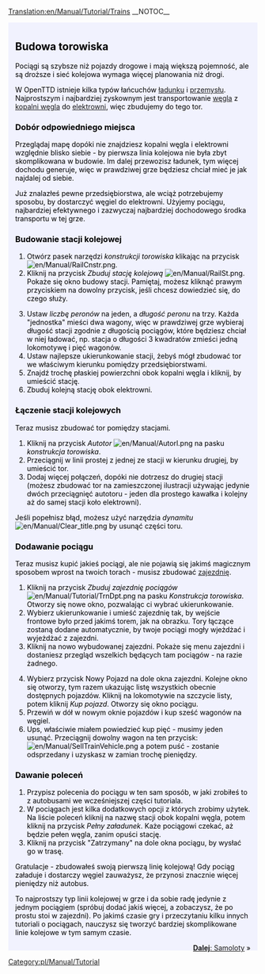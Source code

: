 [[Translation:en/Manual/Tutorial/Trains]]
__NOTOC__
{{en/Manual/Tutorial/Tabs|5|3
|pl/Manual/Tutorial/Main Page|1. Zaczynamy<!--
-->|pl/Manual/Tutorial/Autobusy|2. Autobusy<!--
-->|pl/Manual/Tutorial/Pociagi|3. Pociągi<!--
-->|pl/Manual/Tutorial/Samoloty|4. Samoloty<!--
-->|pl/Manual/Tutorial/Podsumowanie|5. Podsumowanie}}
<div style="padding:.5em 1em 1em 1em; border-top:none; background-color:#f1f2fe; color:#000;">
{{pl/Manual/Tutorial}}
==Budowa torowiska==
Pociągi są szybsze niż pojazdy drogowe i mają większą pojemność, ale są droższe i sieć kolejowa wymaga więcej planowania niż drogi.

W OpenTTD istnieje kilka typów łańcuchów [[pl/Manual/Ładunek|ładunku]] i [[pl/Przemysł|przemysłu]]. Najprostszym i najbardziej zyskownym jest transportowanie [[pl/Manual/Base Set/Cargos/Węgiel|węgla]] z [[pl/Manual/Base Set/Industries/Kopalnia węgla|kopalni węgla]] do [[pl/Manual/Base Set/Industries/Elektrownia|elektrowni]], więc zbudujemy do tego tor.

===Dobór odpowiedniego miejsca===
Przeglądaj mapę dopóki nie znajdziesz kopalni węgla i elektrowni względnie blisko siebie - by pierwsza linia kolejowa nie była zbyt skomplikowana w budowie. Im dalej przewozisz ładunek, tym więcej dochodu generuje, więc w prawdziwej grze będziesz chciał mieć je jak najdalej od siebie.
{{en/Manual/Phototable|[[File:en/Manual/Tutorial/Tutorial1.png|400px]]|Elektrownia i pobliska kopalnia węgla.|none}}

Już znalazłeś pewne przedsiębiorstwa, ale wciąż potrzebujemy sposobu, by dostarczyć węgiel do elektrowni. Użyjemy pociągu, najbardziej efektywnego i zazwyczaj najbardziej dochodowego środka transportu w tej grze.

===Budowanie stacji kolejowej===
{{en/Manual/Phototable|[[File:pl/Manual/Tutorial/Railroad Construction.png]]|Pasek narzędzi budowy torowiska.|none|6=:}}
#Otwórz pasek narzędzi ''konstrukcji torowiska'' klikając na przycisk [[File:en/Manual/RailCnstr.png]].
#Kliknij na przycisk ''Zbuduj stację kolejową'' [[File:en/Manual/RailSt.png]]. Pokaże się okno budowy stacji. Pamiętaj, możesz kliknąć prawym przyciskiem na dowolny przycisk, jeśli chcesz dowiedzieć się, do czego służy.
{{en/Manual/Phototable|[[File:pl/Manual/Tutorial/Stationgui.png]]|Okno wyboru stacji kolejowej.|none|6=:}}
<ol start="3">
<li>Ustaw ''liczbę peronów'' na jeden, a ''długość peronu'' na trzy. Każda "jednostka" mieści dwa wagony, więc w prawdziwej grze wybieraj długość stacji zgodnie z długością pociągów, które będziesz chciał w niej ładować, np. stacja o długości 3 kwadratów zmieści jedną lokomotywę i pięć wagonów.
<li>Ustaw najlepsze ukierunkowanie stacji, żebyś mógł zbudować tor we właściwym kierunku pomiędzy przedsiębiorstwami.
<li>Znajdź trochę płaskiej powierzchni obok kopalni węgla i kliknij, by umieścić stację.
<li>Zbuduj kolejną stację obok elektrowni.
</ol>
{{en/Manual/Phototable|[[File:en/Manual/Tutorial/Tutorial2.png|400px]]|Twoje stacje obok przedsiębiorstw.|none|6=:}}

===Łączenie stacji kolejowych===
Teraz musisz zbudować tor pomiędzy stacjami. 

#Kliknij na przycisk ''Autotor'' [[File:en/Manual/Autorl.png]] na pasku ''konstrukcja torowiska''.
#Przeciągnij w linii prostej z jednej ze stacji w kierunku drugiej, by umieścić tor.
#Dodaj więcej połączeń, dopóki nie dotrzesz do drugiej stacji (możesz zbudować tor na zamieszczonej ilustracji używając jedynie dwóch przeciągnięć autotoru - jeden dla prostego kawałka i kolejny aż do samej stacji koło elektrowni).
{{en/Manual/Phototable|[[File:en/Manual/Tutorial/Tutorial3.png|400px]]|Połączone stacje.|none|6=:}}

Jeśli popełnisz błąd, możesz użyć narzędzia ''dynamitu'' [[File:en/Manual/Clear title.png]] by usunąć części toru.

===Dodawanie pociągu===
Teraz musisz kupić jakieś pociągi, ale nie pojawią się jakimś magicznym sposobem wprost na twoich torach - musisz zbudować [[en/Zajezdnia|zajezdnię]].

#Kliknij na przycisk ''Zbuduj zajezdnię pociągów'' [[File:en/Manual/Tutorial/TrnDpt.png]] na pasku ''Konstrukcja torowiska''. Otworzy się nowe okno, pozwalając ci wybrać ukierunkowanie. 
#Wybierz ukierunkowanie i umieść zajezdnię tak, by wejście frontowe było przed jakimś torem, jak na obrazku. Tory łączące zostaną dodane automatycznie, by twoje pociągi mogły wjeżdżać i wyjeżdżać z zajezdni.
#Kliknij na nowo wybudowanej zajezdni. Pokaże się menu zajezdni i dostaniesz przegląd wszelkich będących tam pociągów - na razie żadnego.
{{en/Manual/Phototable|[[File:pl/Manual/Tutorial/Tutorial4.png|400px]]|Okno zajezdni|none|6=:}}
<ol start="4">
<li>Wybierz przycisk Nowy Pojazd na dole okna zajezdni. Kolejne okno się otworzy, tym razem ukazując listę wszystkich obecnie dostępnych pojazdów. Kliknij na lokomotywie na szczycie listy, potem kliknij ''Kup pojazd''. Otworzy się okno pociągu.
<li>Przewiń w dół w nowym oknie pojazdów i kup sześć wagonów na węgiel.  
<li>Ups, właściwie miałem powiedzieć kup pięć - musimy jeden usunąć. Przeciągnij dowolny wagon na ten przycisk: [[File:en/Manual/SellTrainVehicle.png]] a potem puść - zostanie odsprzedany i uzyskasz w zamian trochę pieniędzy.
</ol>

===Dawanie poleceń===
#Przypisz polecenia do pociągu w ten sam sposób, w jaki zrobiłeś to z autobusami we wcześniejszej części tutoriala.
#W pociągach jest kilka dodatkowych opcji z których zrobimy użytek. Na liście poleceń kliknij na nazwę stacji obok kopalni węgla, potem kliknij na przycisk ''Pełny załadunek''. Każe pociągowi czekać, aż będzie pełen węgla, zanim opuści stację.
#Kliknij na przycisk "Zatrzymany" na dole okna pociągu, by wysłać go w trasę.

Gratulacje - zbudowałeś swoją pierwszą linię kolejową!  Gdy pociąg załaduje i dostarczy węgiel zauważysz, że przynosi znacznie więcej pieniędzy niż autobus.

To najprostszy typ linii kolejowej w grze i da sobie radę jedynie z jednym pociągiem (spróbuj dodać jakiś więcej, a zobaczysz, że po prostu stoi w zajezdni).  Po jakimś czasie gry i przeczytaniu kilku innych tutoriali o pociągach, nauczysz się tworzyć bardziej skomplikowane linie kolejowe w tym samym czasie.

<span style="float: right">[[pl/Manual/Tutorial/Samoloty|'''Dalej''': Samoloty]] &raquo;</span>
</div>
[[Category:pl/Manual/Tutorial]]